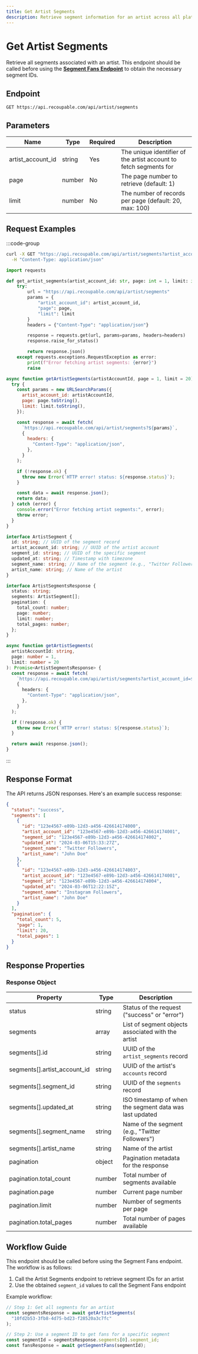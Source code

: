 ```yaml
---
title: Get Artist Segments
description: Retrieve segment information for an artist across all platforms.
---
```


# Get Artist Segments

Retrieve all segments associated with an artist. This endpoint should be called before using the **[Segment Fans Endpoint](/segment/fans)** to obtain the necessary segment IDs.

## Endpoint

```http
GET https://api.recoupable.com/api/artist/segments
```

## Parameters

| Name              | Type   | Required | Description                                                       |
| ----------------- | ------ | -------- | ----------------------------------------------------------------- |
| artist_account_id | string | Yes      | The unique identifier of the artist account to fetch segments for |
| page              | number | No       | The page number to retrieve (default: 1)                          |
| limit             | number | No       | The number of records per page (default: 20, max: 100)            |

## Request Examples

:::code-group

```bash [cURL]
curl -X GET "https://api.recoupable.com/api/artist/segments?artist_account_id=YOUR_ARTIST_ACCOUNT_ID&page=1&limit=20" \
  -H "Content-Type: application/json"
```

```python [Python]
import requests

def get_artist_segments(artist_account_id: str, page: int = 1, limit: int = 20):
    try:
        url = "https://api.recoupable.com/api/artist/segments"
        params = {
            "artist_account_id": artist_account_id,
            "page": page,
            "limit": limit
        }
        headers = {"Content-Type": "application/json"}

        response = requests.get(url, params=params, headers=headers)
        response.raise_for_status()

        return response.json()
    except requests.exceptions.RequestException as error:
        print(f"Error fetching artist segments: {error}")
        raise
```

```javascript [JavaScript]
async function getArtistSegments(artistAccountId, page = 1, limit = 20) {
  try {
    const params = new URLSearchParams({
      artist_account_id: artistAccountId,
      page: page.toString(),
      limit: limit.toString(),
    });

    const response = await fetch(
      `https://api.recoupable.com/api/artist/segments?${params}`,
      {
        headers: {
          "Content-Type": "application/json",
        },
      }
    );

    if (!response.ok) {
      throw new Error(`HTTP error! status: ${response.status}`);
    }

    const data = await response.json();
    return data;
  } catch (error) {
    console.error("Error fetching artist segments:", error);
    throw error;
  }
}
```

```typescript [TypeScript]
interface ArtistSegment {
  id: string; // UUID of the segment record
  artist_account_id: string; // UUID of the artist account
  segment_id: string; // UUID of the specific segment
  updated_at: string; // Timestamp with timezone
  segment_name: string; // Name of the segment (e.g., "Twitter Followers")
  artist_name: string; // Name of the artist
}

interface ArtistSegmentsResponse {
  status: string;
  segments: ArtistSegment[];
  pagination: {
    total_count: number;
    page: number;
    limit: number;
    total_pages: number;
  };
}

async function getArtistSegments(
  artistAccountId: string,
  page: number = 1,
  limit: number = 20
): Promise<ArtistSegmentsResponse> {
  const response = await fetch(
    `https://api.recoupable.com/api/artist/segments?artist_account_id=${artistAccountId}&page=${page}&limit=${limit}`,
    {
      headers: {
        "Content-Type": "application/json",
      },
    }
  );

  if (!response.ok) {
    throw new Error(`HTTP error! status: ${response.status}`);
  }

  return await response.json();
}
```

:::

## Response Format

The API returns JSON responses. Here's an example success response:

```json filename="Response"
{
  "status": "success",
  "segments": [
    {
      "id": "123e4567-e89b-12d3-a456-426614174000",
      "artist_account_id": "123e4567-e89b-12d3-a456-426614174001",
      "segment_id": "123e4567-e89b-12d3-a456-426614174002",
      "updated_at": "2024-03-06T15:33:27Z",
      "segment_name": "Twitter Followers",
      "artist_name": "John Doe"
    },
    {
      "id": "123e4567-e89b-12d3-a456-426614174003",
      "artist_account_id": "123e4567-e89b-12d3-a456-426614174001",
      "segment_id": "123e4567-e89b-12d3-a456-426614174004",
      "updated_at": "2024-03-06T12:22:15Z",
      "segment_name": "Instagram Followers",
      "artist_name": "John Doe"
    }
  ],
  "pagination": {
    "total_count": 5,
    "page": 1,
    "limit": 20,
    "total_pages": 1
  }
}
```

## Response Properties

### Response Object

| Property                     | Type   | Description                                             |
| ---------------------------- | ------ | ------------------------------------------------------- |
| status                       | string | Status of the request ("success" or "error")            |
| segments                     | array  | List of segment objects associated with the artist      |
| segments[].id                | string | UUID of the `artist_segments` record                    |
| segments[].artist_account_id | string | UUID of the artist's `accounts` record                  |
| segments[].segment_id        | string | UUID of the `segments` record                           |
| segments[].updated_at        | string | ISO timestamp of when the segment data was last updated |
| segments[].segment_name      | string | Name of the segment (e.g., "Twitter Followers")         |
| segments[].artist_name       | string | Name of the artist                                      |
| pagination                   | object | Pagination metadata for the response                    |
| pagination.total_count       | number | Total number of segments available                      |
| pagination.page              | number | Current page number                                     |
| pagination.limit             | number | Number of segments per page                             |
| pagination.total_pages       | number | Total number of pages available                         |

## Workflow Guide

This endpoint should be called before using the Segment Fans endpoint. The workflow is as follows:

1. Call the Artist Segments endpoint to retrieve segment IDs for an artist
2. Use the obtained `segment_id` values to call the Segment Fans endpoint

Example workflow:

```javascript
// Step 1: Get all segments for an artist
const segmentsResponse = await getArtistSegments(
  "10fd2b53-3fb8-4d75-bd23-f28520a3c7fc"
);

// Step 2: Use a segment ID to get fans for a specific segment
const segmentId = segmentsResponse.segments[0].segment_id;
const fansResponse = await getSegmentFans(segmentId);
```
